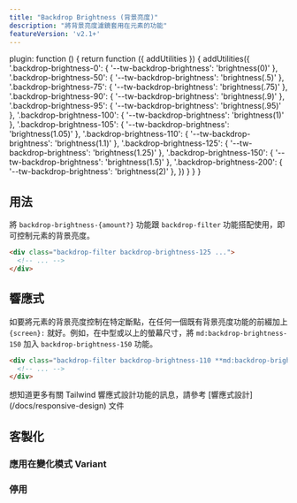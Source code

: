```yaml
---
title: "Backdrop Brightness (背景亮度)"
description: "將背景亮度濾鏡套用在元素的功能"
featureVersion: 'v2.1+'
---
```



  plugin: function () {
    return function ({ addUtilities }) {
      addUtilities({
        '.backdrop-brightness-0': { '--tw-backdrop-brightness': 'brightness(0)' },
        '.backdrop-brightness-50': { '--tw-backdrop-brightness': 'brightness(.5)' },
        '.backdrop-brightness-75': { '--tw-backdrop-brightness': 'brightness(.75)' },
        '.backdrop-brightness-90': { '--tw-backdrop-brightness': 'brightness(.9)' },
        '.backdrop-brightness-95': { '--tw-backdrop-brightness': 'brightness(.95)' },
        '.backdrop-brightness-100': { '--tw-backdrop-brightness': 'brightness(1)' },
        '.backdrop-brightness-105': { '--tw-backdrop-brightness': 'brightness(1.05)' },
        '.backdrop-brightness-110': { '--tw-backdrop-brightness': 'brightness(1.1)' },
        '.backdrop-brightness-125': { '--tw-backdrop-brightness': 'brightness(1.25)' },
        '.backdrop-brightness-150': { '--tw-backdrop-brightness': 'brightness(1.5)' },
        '.backdrop-brightness-200': { '--tw-backdrop-brightness': 'brightness(2)' },
      })
    }
  }
}

## 用法 

將 `backdrop-brightness-{amount?}` 功能跟 `backdrop-filter` 功能搭配使用，即可控制元素的背景亮度。

```html
<div class="backdrop-filter backdrop-brightness-125 ...">
  <!-- ... -->
</div>
```

## 響應式

如要將元素的背景亮度控制在特定斷點，在任何一個既有背景亮度功能的前綴加上 `{screen}:` 就好。例如，在中型或以上的螢幕尺寸，將 `md:backdrop-brightness-150` 加入 `backdrop-brightness-150` 功能。

```html
<div class="backdrop-filter backdrop-brightness-110 **md:backdrop-brightness-150** ...">
  <!-- ... -->
</div>
```

想知道更多有關 Tailwind 響應式設計功能的訊息，請參考 [響應式設計] (/docs/responsive-design) 文件

## 客製化

### 應用在變化模式 Variant

<Variants plugin="backdropBrightness" name="backdrop brightness" />

### 停用

<Disabling plugin="backdropBrightness" name="backdrop brightness" />
